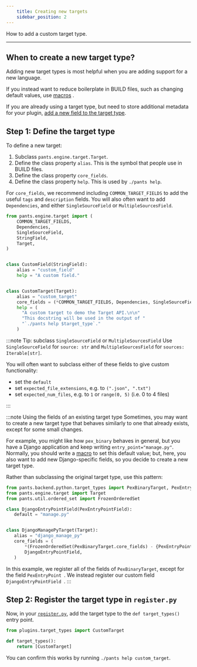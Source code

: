 ```yaml
---
    title: Creating new targets
    sidebar_position: 2
---
```


How to add a custom target type.

---

## When to create a new target type?

Adding new target types is most helpful when you are adding support for a new language.

If you instead want to reduce boilerplate in BUILD files, such as changing default values, use [macros](../macros.mdx) .

If you are already using a target type, but need to store additional metadata for your plugin, [add a new field to the target type](./extending-existing-targets.mdx).

## Step 1: Define the target type

To define a new target:

1. Subclass `pants.engine.target.Target`.
2. Define the class property `alias`. This is the symbol that people use in BUILD files.
3. Define the class property `core_fields`.
4. Define the class property `help`. This is used by `./pants help`.

For `core_fields`, we recommend including `COMMON_TARGET_FIELDS` to add the useful `tags` and `description` fields. You will also often want to add `Dependencies`, and either `SingleSourceField` or `MultipleSourcesField`.

```python title="plugins/target_types.py"
from pants.engine.target import (
    COMMON_TARGET_FIELDS,
    Dependencies,
    SingleSourceField,
    StringField,
    Target,
)


class CustomField(StringField):
    alias = "custom_field"
    help = "A custom field."


class CustomTarget(Target):
    alias = "custom_target"
    core_fields = (*COMMON_TARGET_FIELDS, Dependencies, SingleSourceField, CustomField)
    help = (
      "A custom target to demo the Target API.\n\n"
      "This docstring will be used in the output of "
      "`./pants help $target_type`."
    )
```

:::note Tip: subclass `SingleSourceField` or `MultipleSourcesField`
Use `SingleSourceField` for `source: str` and `MultipleSourcesField` for `sources: Iterable[str]`.

You will often want to subclass either of these fields to give custom functionality:

- set the `default`
- set `expected_file_extensions`, e.g. to `(".json", ".txt")`
- set `expected_num_files`, e.g. to `1` or `range(0, 5)` (i.e. 0 to 4 files)

:::

:::note Using the fields of an existing target type
Sometimes, you may want to create a new target type that behaves similarly to one that already exists, except for some small changes.

For example, you might like how `pex_binary` behaves in general, but you have a Django application and keep writing `entry_point="manage.py"`. Normally, you should write a [macro](../macros.mdx) to set this default value; but, here, you also want to add new Django-specific fields, so you decide to create a new target type.

Rather than subclassing the original target type, use this pattern:

```python
from pants.backend.python.target_types import PexBinaryTarget, PexEntryPointField
from pants.engine.target import Target
from pants.util.ordered_set import FrozenOrderedSet

class DjangoEntryPointField(PexEntryPointField):
   default = "manage.py"


class DjangoManagePyTarget(Target):
   alias = "django_manage_py"
   core_fields = (
       *(FrozenOrderedSet(PexBinaryTarget.core_fields) - {PexEntryPoint}),
       DjangoEntryPointField,
   )
```

In this example, we register all of the fields of `PexBinaryTarget`, except for the field `PexEntryPoint `. We instead register our custom field `DjangoEntryPointField `.
:::

## Step 2: Register the target type in `register.py`

Now, in your [`register.py`](../overview.mdx), add the target type to the `def target_types()` entry point.

```python title="plugins/register.py"
from plugins.target_types import CustomTarget

def target_types():
    return [CustomTarget]
```

You can confirm this works by running `./pants help custom_target`.
